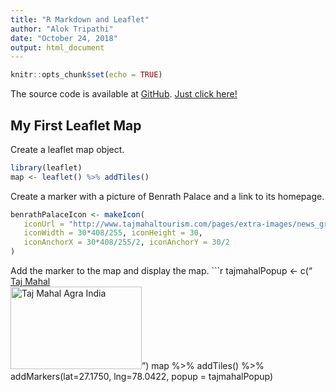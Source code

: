 ```yaml
---
title: "R Markdown and Leaflet"
author: "Alok Tripathi"
date: "October 24, 2018"
output: html_document
---
```


```r
knitr::opts_chunk$set(echo = TRUE)
```

The source code is available at [GitHub](https://github.com/Alok0108/Developing-data-products). [Just click here!](https://github.com/Alok0108/Developing-data-products)

## My First Leaflet Map
Create a leaflet map object.
```r
library(leaflet)
map <- leaflet() %>% addTiles()
```

Create a marker with a picture of Benrath Palace and a link to its homepage.
```r
benrathPalaceIcon <- makeIcon(
   iconUrl = "http://www.tajmahaltourism.com/pages/extra-images/news_grid2.jpg",
   iconWidth = 30*408/255, iconHeight = 30,
   iconAnchorX = 30*408/255/2, iconAnchorY = 30/2
)
```

Add the marker to the map and display the map.
```r
tajmahalPopup <- c("<a href= 'http://www.tajmahaltourism.com/' > Taj Mahal<br><img src='http://www.tajmahaltourism.com/pages/extra-images/news_grid2.jpg' width='210' height='132'  alt='Taj Mahal Agra India' title='Taj Mahal Tour'></a>")
map %>%
   addTiles() %>%
   addMarkers(lat=27.1750, lng=78.0422, popup = tajmahalPopup)
